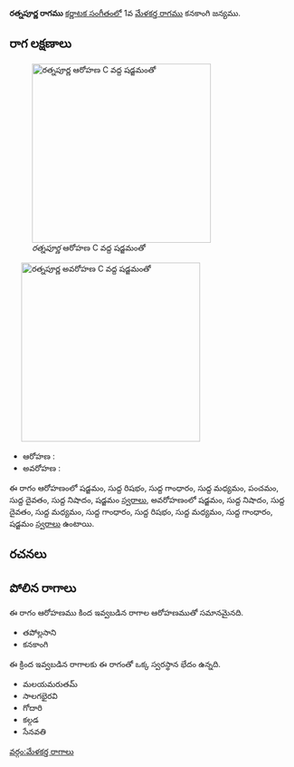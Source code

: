{{Infobox ragam
	| name          	=  రత్నపూర్ణ
	| synonym	    	= 
	| mela          	= 
	| chakra        	= 
	| janaka        	= 
	| type          	= సంపూర్ణ-షడవ
	| arohanam      	= {{svaraC|S|R1|G1|M1|P|D1|N1|S'}} 
	| avarohanam    	= {{svaraC|S'|N1|D1|M1|G1|R1|M1|G1|S}}
	| jeeva         	=
	| chhaya        	=
	| nyasa         	=
	| vishesha      	= 
	| equivalent  		= 
}}
{{కర్ణాటక సంగీత రాగాలు}}
''' రత్నపూర్ణ రాగము''' [[కర్ణాటక సంగీతం]]లో 1వ [[మేళకర్త రాగము]] కనకాంగి జన్యము. 


==రాగ లక్షణాలు==
[[Image:ratnapurna_ar_kb2wiki.png|thumb|right|316px|'' రత్నపూర్ణ'' ఆరోహణ C వద్ద షడ్జమంతో]]
	[[Image:ratnapurna_av_kb2wiki.png|thumb|right|316px|'' రత్నపూర్ణ'' అవరోహణ C వద్ద షడ్జమంతో]]

* ఆరోహణ : {{svaraC|S|R1|G1|M1|P|D1|N1|S'}} 
* అవరోహణ : {{svaraC|S'|N1|D1|M1|G1|R1|M1|G1|S}}

ఈ రాగం ఆరోహణంలో షడ్జమం, సుద్ద  రిషభం, సుద్ద  గాంధారం, సుద్ద మధ్యమం, పంచమం, సుద్ద దైవతం, సుద్ద నిషాదం, షడ్జమం [[స్వరాలు]], అవరోహణంలో షడ్జమం, సుద్ద నిషాదం, సుద్ద దైవతం, సుద్ద మధ్యమం, సుద్ద  గాంధారం, సుద్ద  రిషభం, సుద్ద మధ్యమం, సుద్ద  గాంధారం, షడ్జమం [[స్వరాలు]] ఉంటాయి.

==రచనలు==



==పోలిన రాగాలు==
ఈ రాగం ఆరోహణము కింద ఇవ్వబడిన రాగాల ఆరోహణముతో సమానమైనది.
* తపోల్లసాని
* కనకాంగి

ఈ క్రింద ఇవ్వబడిన రాగాలకు ఈ రాగంతో ఒక్క స్వరస్థాన భేదం ఉన్నది.
* మలయమరుతమ్
* సాలగభైరవి
* గోదారి
* కల్గడ
* సేనవతి



[[వర్గం:మేళకర్త రాగాలు]]